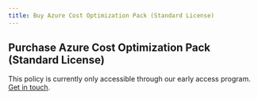 ```yaml
---
title: Buy Azure Cost Optimization Pack (Standard License)
---
```


## Purchase Azure Cost Optimization Pack (Standard License)

This policy is currently only accessible through our early access program. [Get in touch](/contact-policies).

